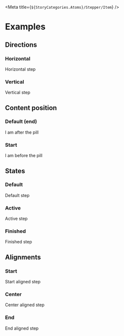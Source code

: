 
<Meta title={`${StoryCategories.Atoms}/Stepper/Item`} />

<StepperItemDocs />

# Examples

## Directions

### Horizontal

<Canvas>
    <p-stepper-item>Horizontal step</p-stepper-item>
</Canvas>

### Vertical

<Canvas>
    <p-stepper-item direction="vertical">Vertical step</p-stepper-item>
</Canvas>

## Content position

### Default (end)

<Canvas>
    <p-stepper-item direction="vertical">I am after the pill</p-stepper-item>
</Canvas>

### Start

<Canvas>
    <p-stepper-item direction="vertical" content-position="start">I am before the pill</p-stepper-item>
</Canvas>

## States

### Default

<Canvas>
    <p-stepper-item>Default step</p-stepper-item>
</Canvas>

### Active

<Canvas>
    <p-stepper-item active>Active step</p-stepper-item>
</Canvas>

### Finished

<Canvas>
    <p-stepper-item finished>Finished step</p-stepper-item>
</Canvas>

## Alignments

### Start

<Canvas>
    <div class="flex justify-center">
        <p-stepper-item align="start">Start aligned step</p-stepper-item>
    </div>
</Canvas>

### Center

<Canvas>
    <div class="flex justify-center">
        <p-stepper-item>Center aligned step</p-stepper-item>
    </div>
</Canvas>

### End

<Canvas>
    <div class="flex justify-center">
        <p-stepper-item align="end">End aligned step</p-stepper-item>
    </div>
</Canvas>
